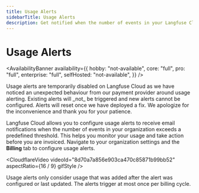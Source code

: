 ```yaml
---
title: Usage Alerts
sidebarTitle: Usage Alerts
description: Get notified when the number of events in your Langfuse Cloud organization exceeds a predefined threshold.
---
```


# Usage Alerts

<AvailabilityBanner
  availability={{
    hobby: "not-available",
    core: "full",
    pro: "full",
    enterprise: "full",
    selfHosted: "not-available",
  }}
/>

<Callout type="warning">
Usage alerts are temporarily disabled on Langfuse Cloud as we have noticed an unexpected behaviour from our payment provider around usage alerting.
Existing alerts will _not_ be triggered and new alerts cannot be configured.
Alerts will reset once we have deployed a fix.
We apologize for the inconvenience and thank you for your patience.
</Callout>

Langfuse Cloud allows you to configure usage alerts to receive email notifications when the number of events in your organization exceeds a predefined threshold.
This helps you monitor your usage and take action before you are invoiced.
Navigate to your organization settings and the **Billing** tab to configure usage alerts.

<CloudflareVideo
  videoId="8d70a7a856e903ca470c85871b99bb52"
  aspectRatio={16 / 9}
  gifStyle
/>

Usage alerts only consider usage that was added after the alert was configured or last updated.
The alerts trigger at most once per billing cycle.
